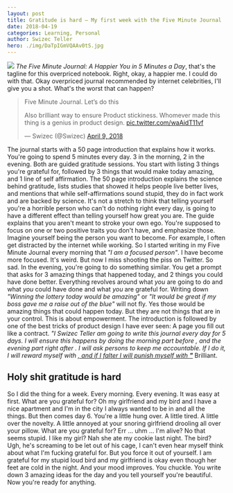 ```yaml
---
layout: post
title: Gratitude is hard – My first week with the Five Minute Journal
date: 2018-04-19
categories: Learning, Personal
author: Swizec Teller
hero: ./img/DaTpIGmVQAAv0tS.jpg
---
```


[![](./img/DaTpIGmVQAAv0tS.jpg)](https://amzn.to/2qJsH7O) _The Five Minute Journal: A Happier You in 5 Minutes a Day_, that's the tagline for this overpriced notebook. Right, okay, a happier me. I could do with that. Okay overpriced journal recommended by internet celebrities, I'll give you a shot. What's the worst that can happen?

> Five Minute Journal. Let’s do this  
>   
> Also brilliant way to ensure Product stickiness. Whomever made this thing is a genius in product design. [pic.twitter.com/waAidT11vf](https://t.co/waAidT11vf)
>
> — Swizec (@Swizec) [April 9, 2018](https://twitter.com/Swizec/status/983166955858227200?ref_src=twsrc%5Etfw)

The journal starts with a 50 page introduction that explains how it works. You're going to spend 5 minutes every day. 3 in the morning, 2 in the evening. Both are guided gratitude sessions. You start with listing 3 things you're grateful for, followed by 3 things that would make today amazing, and 1 line of self affirmation. The 50 page introduction explains the science behind gratitude, lists studies that showed it helps people live better lives, and mentions that while self-affirmations sound stupid, they do in fact work and are backed by science. It's not a stretch to think that telling yourself you're a horrible person who can't do nothing right every day, is going to have a different effect than telling yourself how great you are. The guide explains that you aren't meant to stroke your own ego. You're supposed to focus on one or two positive traits you don't have, and emphasize those. Imagine yourself being the person you want to become. For example, I often get distracted by the internet while working. So I started writing in my Five Minute Journal every morning that _"I am a focused person"_. I have become more focused. It's weird. But now I miss shooting the piss on Twitter. So sad. In the evening, you're going to do something similar. You get a prompt that asks for 3 amazing things that happened today, and 2 things you could have done better. Everything revolves around what _you_ are going to do and what _you_ could have done and what _you_ are grateful for. Writing down _"Winning the lottery today would be amazing"_ or _"It would be great if my boss gave me a raise out of the blue"_ will not fly. Yes those would be amazing things that could happen today. But they are not things that are in your control. This is about empowerment. The introduction is followed by one of the best tricks of product design I have ever seen: A page you fill out like a contract. _"I Swizec Teller am going to write this journal every day for 5 days. I will ensure this happens by doing the morning part before , and the evening part right after . I will ask persons to keep me accountable. If I do it, I will reward myself with [, and if I falter I will punish myself with **"**](<>)_ Brilliant.

## Holy shit gratitude is hard

So I did the thing for a week. Every morning. Every evening. It was easy at first. What are you grateful for? Oh my girlfriend and my bird and I have a nice apartment and I'm in the city I always wanted to be in and all the things. But then comes day 6. You're a little hung over. A little tired. A little over the novelty. A little annoyed at your snoring girlfriend drooling all over your pillow. What are you grateful for? Err ... uhm ... I'm alive? No that seems stupid. I like my girl? Nah she ate my cookie last night. The bird? Ugh, he's screaming to be let out of his cage, I can't even hear myself think about what I'm fucking grateful for. But you force it out of yourself. I am grateful for my stupid loud bird and my girlfriend is okay even though her feet are cold in the night. And your mood improves. You chuckle. You write down 3 amazing ideas for the day and you tell yourself you're beautiful. Now you're ready for anything.
